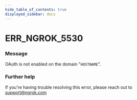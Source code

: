 ```yaml
---
hide_table_of_contents: true
displayed_sidebar: docs
---
```



# ERR_NGROK_5530

### Message
OAuth is not enabled on the domain "`HOSTNAME`".

<ErrorDetails error='err_ngrok_5530' />


### Further help
If you're having trouble resolving this error, please reach out to [support@ngrok.com](mailto:support@ngrok.com?subject=Help%20with%20ERR_NGROK_5530)

